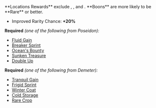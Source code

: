 
<BoonTest boon={DbBoons.Duos.naturalSelection}>
**Locations Rewards** exclude <IconMaxLife />, <IconMaxMagick />, and <IconGold />. **Boons** are more likely to be <TextHighlight type="rare">**Rare**</TextHighlight> or better.

- Improved Rarity Chance: **+20%**

</BoonTest>

**Required** _(one of the following from Poseidon):_

- [Fluid Gain](/boons/poseidon#fluid-gain)
- [Breaker Sprint](/boons/poseidon#breaker-sprint)
- [Ocean's Bounty](/boons/poseidon#oceans-bounty)
- [Sunken Treasure](/boons/poseidon#sunken-treasure)
- [Double Up](/boons/poseidon#double-up)

**Required** _(one of the following from Demeter):_

- [Tranquil Gain](/boons/demeter#tranquil-gain)
- [Frigid Sprint](/boons/demeter#frigid-sprint)
- [Winter Coat](/boons/demeter#winter-coat)
- [Cold Storage](/boons/demeter#cold-storage)
- [Rare Crop](/boons/demeter#rare-crop)
